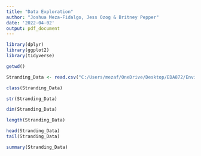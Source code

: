 ```yaml
---
title: "Data Exploration"
author: "Joshua Meza-Fidalgo, Jess Ozog & Britney Pepper"
date: '2022-04-02'
output: pdf_document
---
```


```r
library(dplyr)
library(ggplot2)
library(tidyverse)

getwd()

Stranding_Data <- read.csv("C:/Users/mezaf/OneDrive/Desktop/EDA872/Environmental_Data_Analytics_2022/FINALPROJECT/MezaFidalgo_Ozog_Pepper_ENV872_EDA_FinalProject/Data/Processed/strandings_final.csv")
```


```r
class(Stranding_Data)

str(Stranding_Data)

dim(Stranding_Data)

length(Stranding_Data)
```

```r
head(Stranding_Data)
tail(Stranding_Data)
```



```r
summary(Stranding_Data)
```